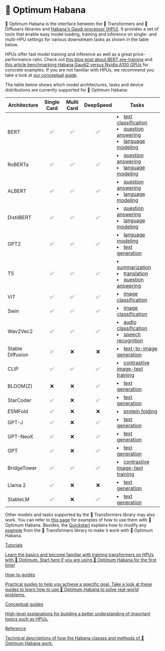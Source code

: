 <!---
Copyright 2022 The HuggingFace Team. All rights reserved.

Licensed under the Apache License, Version 2.0 (the "License");
you may not use this file except in compliance with the License.
You may obtain a copy of the License at

    http://www.apache.org/licenses/LICENSE-2.0

Unless required by applicable law or agreed to in writing, software
distributed under the License is distributed on an "AS IS" BASIS,
WITHOUT WARRANTIES OR CONDITIONS OF ANY KIND, either express or implied.
See the License for the specific language governing permissions and
limitations under the License.
-->


# 🤗 Optimum Habana

🤗 Optimum Habana is the interface between the 🤗 Transformers and 🤗 Diffusers libraries and [Habana's Gaudi processor (HPU)](https://docs.habana.ai/en/latest/index.html).
It provides a set of tools that enable easy model loading, training and inference on single- and multi-HPU settings for various downstream tasks as shown in the table below.

HPUs offer fast model training and inference as well as a great price-performance ratio.
Check out [this blog post about BERT pre-training](https://huggingface.co/blog/pretraining-bert) and [this article benchmarking Habana Gaudi2 versus Nvidia A100 GPUs](https://huggingface.co/blog/habana-gaudi-2-benchmark) for concrete examples.
If you are not familiar with HPUs, we recommend you take a look at [our conceptual guide](./concept_guides/hpu).


The table below shows which model architectures, tasks and device distributions are currently supported for 🤗 Optimum Habana:

| Architecture     | Single Card | Multi Card | DeepSpeed | <center>Tasks</center> |
|------------------|:-----------:|:----------:|:---------:|------------------------|
| BERT             | ✅          | ✅         | ✅        | <li>[text classification](https://github.com/huggingface/optimum-habana/tree/main/examples/text-classification)</li><li>[question answering](https://github.com/huggingface/optimum-habana/tree/main/examples/question-answering)</li><li>[language modeling](https://github.com/huggingface/optimum-habana/tree/main/examples/language-modeling)</li> |
| RoBERTa          | ✅          | ✅         | ✅        | <li>[question answering](https://github.com/huggingface/optimum-habana/tree/main/examples/question-answering)</li><li>[language modeling](https://github.com/huggingface/optimum-habana/tree/main/examples/language-modeling)</li> |
| ALBERT           | ✅          | ✅         | ✅        | <li>[question answering](https://github.com/huggingface/optimum-habana/tree/main/examples/question-answering)</li><li>[language modeling](https://github.com/huggingface/optimum-habana/tree/main/examples/language-modeling)</li> |
| DistilBERT       | ✅          | ✅         | ✅        | <li>[question answering](https://github.com/huggingface/optimum-habana/tree/main/examples/question-answering)</li><li>[language modeling](https://github.com/huggingface/optimum-habana/tree/main/examples/language-modeling)</li> |
| GPT2             | ✅          | ✅         | ✅        | <li>[language modeling](https://github.com/huggingface/optimum-habana/tree/main/examples/language-modeling)</li><li>[text generation](https://github.com/huggingface/optimum-habana/tree/main/examples/text-generation)</li> |
| T5               | ✅          | ✅         | ✅        | <li>[summarization](https://github.com/huggingface/optimum-habana/tree/main/examples/summarization)</li><li>[translation](https://github.com/huggingface/optimum-habana/tree/main/examples/translation)</li><li>[question answering](https://github.com/huggingface/optimum-habana/tree/main/examples/question-answering#fine-tuning-t5-on-squad20)</li> |
| ViT              | ✅          | ✅         | ✅        | <li>[image classification](https://github.com/huggingface/optimum-habana/tree/main/examples/image-classification)</li> |
| Swin             | ✅          | ✅         | ✅        | <li>[image classification](https://github.com/huggingface/optimum-habana/tree/main/examples/image-classification)</li> |
| Wav2Vec2         | ✅          | ✅         | ✅        | <li>[audio classification](https://github.com/huggingface/optimum-habana/tree/main/examples/audio-classification)</li><li>[speech recognition](https://github.com/huggingface/optimum-habana/tree/main/examples/speech-recognition)</li> |
| Stable Diffusion | ✅          | ❌         | ❌        | <li>[text-to-image generation](https://github.com/huggingface/optimum-habana/tree/main/examples/stable-diffusion)</li> |
| CLIP             | ✅          | ✅         | ✅        | <li>[contrastive image-text training](https://github.com/huggingface/optimum-habana/tree/main/examples/contrastive-image-text)</li> |
| BLOOM(Z)         | ❌          | ❌         | ✅        | <li>[text generation](https://github.com/huggingface/optimum-habana/tree/main/examples/text-generation)</li> |
| StarCoder        | ✅          | ❌         | ✅        | <li>[text generation](https://github.com/huggingface/optimum-habana/tree/main/examples/text-generation)</li> |
| ESMFold          | ✅          | ❌         | ❌        | <li>[protein folding](https://github.com/huggingface/optimum-habana/tree/main/examples/protein-folding)</li> |
| GPT-J            | ✅          | ❌         | ✅        | <li>[text generation](https://github.com/huggingface/optimum-habana/tree/main/examples/text-generation)</li> |
| GPT-NeoX         | ✅          | ❌         | ✅        | <li>[text generation](https://github.com/huggingface/optimum-habana/tree/main/examples/text-generation)</li> |
| OPT              | ✅          | ❌         | ✅        | <li>[text generation](https://github.com/huggingface/optimum-habana/tree/main/examples/text-generation)</li> |
| BridgeTower      | ✅          | ✅         | ✅        | <li>[contrastive image-text training](https://github.com/huggingface/optimum-habana/tree/main/examples/contrastive-image-text)</li> |
| Llama 2          | ✅          | ❌         | ❌        | <li>[text generation](https://github.com/huggingface/optimum-habana/tree/main/examples/text-generation)</li> |
| StableLM         | ✅          | ❌         | ✅        | <li>[text generation](https://github.com/huggingface/optimum-habana/tree/main/examples/text-generation)</li> |

Other models and tasks supported by the 🤗 Transformers library may also work.
You can refer to [this page](https://github.com/huggingface/optimum-habana/tree/main/examples) for examples of how to use them with 🤗 Optimum Habana.
Besides, the [Quickstart](./quickstart) explains how to modify any [example](https://github.com/huggingface/transformers/tree/main/examples/pytorch) from the 🤗 Transformers library to make it work with 🤗 Optimum Habana.


<div class="mt-10">
  <div class="w-full flex flex-col space-y-4 md:space-y-0 md:grid md:grid-cols-2 md:gap-y-4 md:gap-x-5">
    <a class="!no-underline border dark:border-gray-700 p-5 rounded-lg shadow hover:shadow-lg" href="./tutorials/accelerate_training"
      ><div class="w-full text-center bg-gradient-to-br from-blue-400 to-blue-500 rounded-lg py-1.5 font-semibold mb-5 text-white text-lg leading-relaxed">Tutorials</div>
      <p class="text-gray-700">Learn the basics and become familiar with training transformers on HPUs with 🤗 Optimum. Start here if you are using 🤗 Optimum Habana for the first time!</p>
    </a>
    <a class="!no-underline border dark:border-gray-700 p-5 rounded-lg shadow hover:shadow-lg" href="./usage_guides/single_hpu"
      ><div class="w-full text-center bg-gradient-to-br from-indigo-400 to-indigo-500 rounded-lg py-1.5 font-semibold mb-5 text-white text-lg leading-relaxed">How-to guides</div>
      <p class="text-gray-700">Practical guides to help you achieve a specific goal. Take a look at these guides to learn how to use 🤗 Optimum Habana to solve real-world problems.</p>
    </a>
    <a class="!no-underline border dark:border-gray-700 p-5 rounded-lg shadow hover:shadow-lg" href="./concept_guides/hpu"
      ><div class="w-full text-center bg-gradient-to-br from-pink-400 to-pink-500 rounded-lg py-1.5 font-semibold mb-5 text-white text-lg leading-relaxed">Conceptual guides</div>
      <p class="text-gray-700">High-level explanations for building a better understanding of important topics such as HPUs.</p>
   </a>
    <a class="!no-underline border dark:border-gray-700 p-5 rounded-lg shadow hover:shadow-lg" href="./package_reference/trainer"
      ><div class="w-full text-center bg-gradient-to-br from-purple-400 to-purple-500 rounded-lg py-1.5 font-semibold mb-5 text-white text-lg leading-relaxed">Reference</div>
      <p class="text-gray-700">Technical descriptions of how the Habana classes and methods of 🤗 Optimum Habana work.</p>
    </a>
  </div>
</div>
